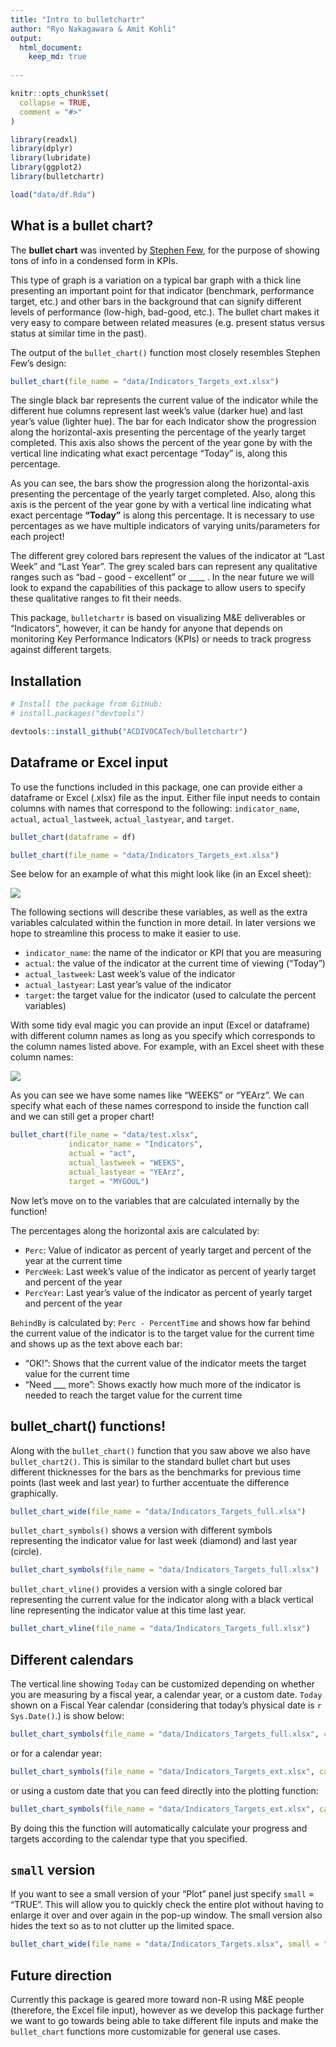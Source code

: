```yaml
---
title: "Intro to bulletchartr"
author: "Ryo Nakagawara & Amit Kohli"
output: 
  html_document:
    keep_md: true
        
---
```


```r
knitr::opts_chunk$set(
  collapse = TRUE,
  comment = "#>"
)
```

```r
library(readxl)
library(dplyr)
library(lubridate)
library(ggplot2)
library(bulletchartr)

load("data/df.Rda")

```

## What is a bullet chart?

The __bullet chart__ was invented by [Stephen Few](https://www.perceptualedge.com/articles/misc/Bullet_Graph_Design_Spec.pIndicatorData), for the purpose of showing tons of info in a condensed form in KPIs.

This type of graph is a variation on a typical bar graph with a thick line presenting an important point for that indicator (benchmark, performance target, etc.) and other bars in the background that can signify different levels of performance (low-high, bad-good, etc.). The bullet chart makes it very easy to compare between related measures (e.g. present status versus status at similar time in the past).

The output of the `bullet_chart()` function most closely resembles Stephen Few's design: 

```r
bullet_chart(file_name = "data/Indicators_Targets_ext.xlsx")
```

The single black bar represents the current value of the indicator while the different hue columns represent last week's value (darker hue) and last year's value (lighter hue). The bar for each Indicator show the progression along the horizontal-axis presenting the percentage of the yearly target completed. This axis also shows the percent of the year gone by with the vertical line indicating what exact percentage "Today" is, along this percentage. 

As you can see, the bars show the progression along the horizontal-axis presenting the percentage of the yearly target completed. Also, along this axis is the percent of the year gone by with a vertical line indicating what exact percentage __"Today"__ is along this percentage. It is necessary to use percentages as we have multiple indicators of varying units/parameters for each project! 

The different grey colored bars represent the values of the indicator at "Last Week" and "Last Year". The grey scaled bars can represent any qualitative ranges such as "bad - good - excellent" or ____ . In the near future we will look to expand the capabilities of this package to allow users to specify these qualitative ranges to fit their needs. 

This package, `bulletchartr` is based on visualizing M&E deliverables or "Indicators", however, it can be handy for anyone that depends on monitoring Key Performance Indicators (KPIs) or needs to track progress against different targets. 

## Installation

```r
# Install the package from GitHub:
# install.packages("devtools")

devtools::install_github("ACDIVOCATech/bulletchartr")

```

## Dataframe or Excel input

To use the functions included in this package, one can provide either a dataframe or Excel (.xlsx) file as the input. Either file input needs to contain columns with names that correspond to the following: `indicator_name`, `actual`, `actual_lastweek`, `actual_lastyear`, and `target`.

```r

bullet_chart(dataframe = df)

bullet_chart(file_name = "data/Indicators_Targets_ext.xlsx")

```

See below for an example of what this might look like (in an Excel sheet): 

![](README_files/figure-html/excel_names_correct.JPG)<!-- -->

The following sections will describe these variables, as well as the extra variables calculated within the function in more detail. In later versions we hope to streamline this process to make it easier to use. 

* `indicator_name`: the name of the indicator or KPI that you are measuring
* `actual`: the value of the indicator at the current time of viewing ("Today")
* `actual_lastweek`: Last week's value of the indicator
* `actual_lastyear`: Last year's value of the indicator
* `target`: the target value for the indicator (used to calculate the percent variables)

With some tidy eval magic you can provide an input (Excel or dataframe) with different column names as long as you specify which corresponds to the column names listed above. For example, with an Excel sheet with these column names:

![](README_files/figure-html/excel_names.JPG)<!-- -->

As you can see we have some names like "WEEKS" or "YEArz". We can specify what each of these names correspond to inside the function call and we can still get a proper chart!

```r

bullet_chart(file_name = "data/test.xlsx",
             indicator_name = "Indicators",
             actual = "act",
             actual_lastweek = "WEEKS",
             actual_lastyear = "YEArz",
             target = "MYGOUL")

```

Now let's move on to the variables that are calculated internally by the function!

The percentages along the horizontal axis are calculated by: 

* `Perc`: Value of indicator as percent of yearly target and percent of the year at the current time
* `PercWeek`: Last week's value of the indicator as percent of yearly target and percent of the year
* `PercYear`: Last year's value of the indicator as percent of yearly target and percent of the year

`BehindBy` is calculated by: `Perc - PercentTime` and shows how far behind the current value of the indicator is to the target value for the current time and shows up as the text above each bar: 

* "OK!": Shows that the current value of the indicator meets the target value for the current time
* "Need ___ more": Shows exactly how much more of the indicator is needed to reach the target value for the current time


## bullet_chart() functions!

Along with the `bullet_chart()` function that you saw above we also have `bullet_chart2()`.
This is similar to the standard bullet chart but uses different thicknesses for the bars as the benchmarks for previous time points (last week and last year) to further
accentuate the difference graphically.

```r
bullet_chart_wide(file_name = "data/Indicators_Targets_full.xlsx")
```


`bullet_chart_symbols()` shows a version with different symbols representing the indicator value for 
last week (diamond) and last year (circle).

```r
bullet_chart_symbols(file_name = "data/Indicators_Targets_full.xlsx")
```


`bullet_chart_vline()` provides a version with a single colored bar representing the current value
for the indicator along with a black vertical line representing the indicator value at this time
last year.

```r
bullet_chart_vline(file_name = "data/Indicators_Targets_full.xlsx")

```

## Different calendars

The vertical line showing `Today` can be customized depending on whether you are measuring by a fiscal year, a calendar year, or a custom date. `Today` shown on a Fiscal Year calendar (considering that today's physical date is `r Sys.Date()`.) is show below:

```r
bullet_chart_symbols(file_name = "data/Indicators_Targets_full.xlsx", cal_type = "fis")
```

or for a calendar year:

```r
bullet_chart_symbols(file_name = "data/Indicators_Targets_ext.xlsx", cal_type = "cal")
```

or using a custom date that you can feed directly into the plotting function:

```r
bullet_chart_symbols(file_name = "data/Indicators_Targets_ext.xlsx", cal_type = "2018/02/15")
```

By doing this the function will automatically calculate your progress and targets according to the calendar type that you specified.

## `small` version

If you want to see a small version of your "Plot" panel just specify `small` = "TRUE". This will allow you to quickly check the entire plot without having to enlarge it over and over again in the pop-up window. The small version also hides the text so as to not clutter up the limited space.


```r

bullet_chart_wide(file_name = "data/Indicators_Targets.xlsx", small = "TRUE")

```



## Future direction

Currently this package is geared more toward non-R using M&E people (therefore, the Excel file input), however as we develop this package further we want to go towards being able to take different file inputs and make the `bullet_chart` functions more customizable for general use cases. 
